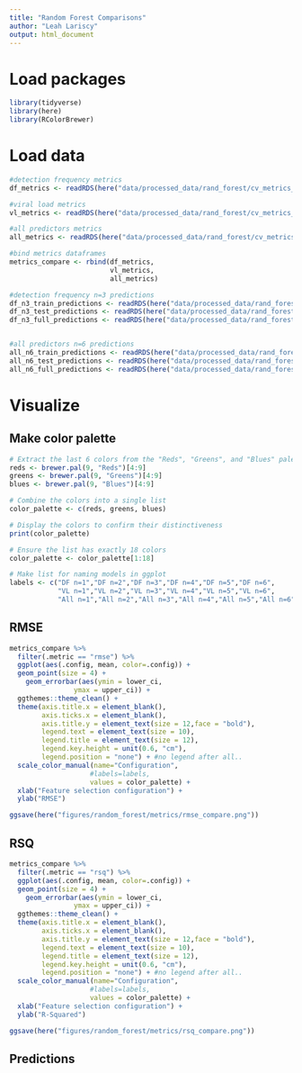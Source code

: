 ```yaml
---
title: "Random Forest Comparisons"
author: "Leah Lariscy"
output: html_document
---
```


# Load packages

```r
library(tidyverse)
library(here)
library(RColorBrewer)
```

# Load data

```r
#detection frequency metrics
df_metrics <- readRDS(here("data/processed_data/rand_forest/cv_metrics_df_sum.rds"))

#viral load metrics
vl_metrics <- readRDS(here("data/processed_data/rand_forest/cv_metrics_vl_sum.rds"))

#all predictors metrics
all_metrics <- readRDS(here("data/processed_data/rand_forest/cv_metrics_all_sum.rds"))

#bind metrics dataframes
metrics_compare <- rbind(df_metrics,
                         vl_metrics,
                         all_metrics)

#detection frequency n=3 predictions
df_n3_train_predictions <- readRDS(here("data/processed_data/rand_forest/df_n3_train_predictions.rds"))
df_n3_test_predictions <- readRDS(here("data/processed_data/rand_forest/df_n3_test_predictions.rds"))
df_n3_full_predictions <- readRDS(here("data/processed_data/rand_forest/df_n3_full_predictions.rds"))


#all predictors n=6 predictions
all_n6_train_predictions <- readRDS(here("data/processed_data/rand_forest/all_n6_train_predictions.rds"))
all_n6_test_predictions <- readRDS(here("data/processed_data/rand_forest/all_n6_test_predictions.rds"))
all_n6_full_predictions <- readRDS(here("data/processed_data/rand_forest/all_n6_full_predictions.rds"))
```

# Visualize

## Make color palette

```r
# Extract the last 6 colors from the "Reds", "Greens", and "Blues" palettes
reds <- brewer.pal(9, "Reds")[4:9]
greens <- brewer.pal(9, "Greens")[4:9]
blues <- brewer.pal(9, "Blues")[4:9]

# Combine the colors into a single list
color_palette <- c(reds, greens, blues)

# Display the colors to confirm their distinctiveness
print(color_palette)

# Ensure the list has exactly 18 colors
color_palette <- color_palette[1:18]

# Make list for naming models in ggplot
labels <- c("DF n=1","DF n=2","DF n=3","DF n=4","DF n=5","DF n=6",
            "VL n=1","VL n=2","VL n=3","VL n=4","VL n=5","VL n=6",
            "All n=1","All n=2","All n=3","All n=4","All n=5","All n=6")
```

## RMSE

```r
metrics_compare %>% 
  filter(.metric == "rmse") %>% 
  ggplot(aes(.config, mean, color=.config)) +
  geom_point(size = 4) +
    geom_errorbar(aes(ymin = lower_ci,
                ymax = upper_ci)) +
  ggthemes::theme_clean() +
  theme(axis.title.x = element_blank(),
        axis.ticks.x = element_blank(),
        axis.title.y = element_text(size = 12,face = "bold"),
        legend.text = element_text(size = 10),
        legend.title = element_text(size = 12),
        legend.key.height = unit(0.6, "cm"),
        legend.position = "none") + #no legend after all..
  scale_color_manual(name="Configuration",
                    #labels=labels,
                    values = color_palette) +
  xlab("Feature selection configuration") +
  ylab("RMSE") 

ggsave(here("figures/random_forest/metrics/rmse_compare.png"))
```

## RSQ

```r
metrics_compare %>% 
  filter(.metric == "rsq") %>% 
  ggplot(aes(.config, mean, color=.config)) +
  geom_point(size = 4) +
    geom_errorbar(aes(ymin = lower_ci,
                ymax = upper_ci)) +
  ggthemes::theme_clean() +
  theme(axis.title.x = element_blank(),
        axis.ticks.x = element_blank(),
        axis.title.y = element_text(size = 12,face = "bold"),
        legend.text = element_text(size = 10),
        legend.title = element_text(size = 12),
        legend.key.height = unit(0.6, "cm"),
        legend.position = "none") + #no legend after all..
  scale_color_manual(name="Configuration",
                    #labels=labels,
                    values = color_palette) +
  xlab("Feature selection configuration") +
  ylab("R-Squared") 

ggsave(here("figures/random_forest/metrics/rsq_compare.png"))
```

## Predictions
